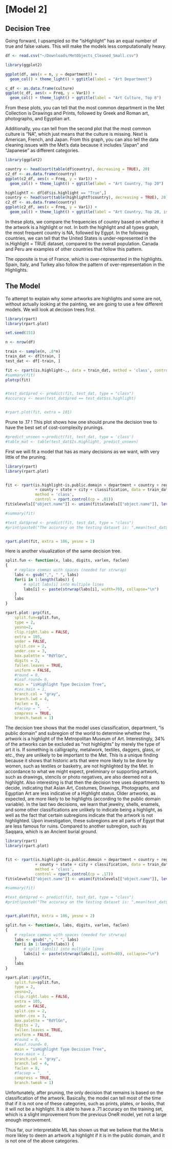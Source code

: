 # [Model 2]

## Decision Tree 
Going forward, I upsampled so the "isHighlight" has an equal number of true and false values. This will make the models less computationally heavy. 

```r

df <- read.csv("~/Downloads/MetObjects_Cleaned_Small.csv")
```


```r
library(ggplot2)

ggplot(df, aes(x = n, y = department)) + 
  geom_col() + theme_light() + ggtitle(label = "Art Department") 

c_df <- as.data.frame(culture)
ggplot(c_df, aes(x = Freq, y = Var1)) + 
  geom_col() + theme_light() + ggtitle(label = "Art Culture, Top 8") 

```

From these plots, you can tell that the most common department in the Met Collection is Drawings and Prints, followed by Greek and Roman art, photographs, and Egyptian art. 
      
Additionally, you can tell from the second plot that the most common culture is "NA", which just means that the culture is missing. Next is American, French, and Japan. From this graph, you can also tell the data cleaning issues with the Met's data because it includes "Japan" and "Japanese" as different categories. 

```r
library(ggplot2)

country <- head(sort(table(df$country), decreasing = TRUE), 20) 
c2_df <- as.data.frame(country)
ggplot(c2_df, aes(x = Freq, y = Var1)) + 
  geom_col() + theme_light() + ggtitle(label = "Art Country, Top 20") 

highlightT <- df[df$is.highlight == "True",]
country <- head(sort(table(highlightT$country), decreasing = TRUE), 20) 
c2_df <- as.data.frame(country)
ggplot(c2_df, aes(x = Freq, y = Var1)) + 
  geom_col() + theme_light() + ggtitle(label = "Art Country, Top 20, isHighlight = TRUE") 

```
In these plots, we compare the frequencies of country based on whether it the artwork is a highlight or not. In both the highlight and all types graph, the most frequent country is NA, followed by Egypt. In the following countries, we can tell that the United States is under-represented in the is.Highlight = TRUE dataset, compared to the overall population. Canada and Peru are examples of other countries that follow this pattern. 

     
The opposite is true of France, which is over-represented in the highlights. Spain, Italy, and Turkey also follow the pattern of over-representation in the Highlights. 
     

## The Model 
     
To attempt to explain why some artworks are highlights and some are not, without actually looking at the painting, we are going to use a few different models. We will look at decision trees first. 

```r
library(rpart)
library(rpart.plot)

set.seed(151)

n <- nrow(df)

train <- sample(n, .8*n)
train_dat <- df[train, ]
test_dat <- df[-train, ]

fit <- rpart(is.highlight~., data = train_dat, method = 'class', control = rpart.control(cp = 0))
#summary(fit)
plotcp(fit)


#test_dat$pred <- predict(fit, test_dat, type = "class")
#accuracy <- mean(test_dat$pred == test_dat$ss.highlight)


#rpart.plot(fit, extra = 101) 


```
Prune to .17 ! This plot shows how one should prune the decision tree to have the best set of cost-complexity prunings. 

```r
#predict_unseen <-predict(fit, test_dat, type = 'class')
#table_mat <- table(test_dat$Is.Highlight, predict_unseen)

```

First we will fit a model that has as many decisions as we want, with very little of the pruning. 
```r
library(rpart)
library(rpart.plot)


fit <- rpart(is.highlight~is.public.domain + department + country + region + subregion
             + county + state + city + classification, data = train_dat, 
             method = 'class', 
             control = rpart.control(cp = .01))
fit$xlevels[["object.name"]] <- union(fit$xlevels[["object.name"]], levels(test_dat$object.name))

#summary(fit)

#test_dat$pred <- predict(fit, test_dat, type = "class")
#print(paste0("The accuracy on the testing dataset is: ",mean(test_dat$pred == test_dat$is.highlight)))


rpart.plot(fit, extra = 106, yesno = 2) 


```
Here is another visualization of the same decision tree. 
```r

split.fun <- function(x, labs, digits, varlen, faclen)
{
    # replace commas with spaces (needed for strwrap)
    labs <- gsub(",", " ", labs)
    for(i in 1:length(labs)) {
        # split labs[i] into multiple lines
        labs[i] <- paste(strwrap(labs[i], width=70), collapse="\n")
    }
    labs
}

rpart.plot::prp(fit,
    split.fun=split.fun,
    type = 2,
    yesno=2,
    clip.right.labs = FALSE,
    extra = 105, 
    under = FALSE, 
    split.cex = 2,
    under.cex = 3, 
    box.palette = "RdYlGn",
    digits = 2,
    fallen.leaves = TRUE, 
    uniform = FALSE,
    #round = 0, 
    #leaf.round= 0, 
    main = "isHighlight Type Decision Tree", 
    #cex.main = 1, 
    branch.col = "gray", 
    branch.lwd = 4, 
    faclen = 8, 
    #facsep = ",  ", 
    compress = TRUE, 
    branch.tweak = 1)
```

The decision tree shows that the model uses classification, department, "is public domain" and subregion of the world to determine whether the artwork is a highlight of the Metropolitan Museum of Art. Interestingly, 34% of the artworks can be excluded as "not highlights" by merely the type of art it is. If something is calligraphy, metalwork, textiles, daggers, glass, or etc., they are unlikely to be important to the Met. This is a unique finding because it shows that historic arts that were more likely to be done by women, such as textiles or basketry, are not highlighted by the Met. In accordance to what we might expect, preliminary or supporting artwork, such as drawings, stencils or photo negatives, are also deemed not a highlight. Also interesting is that then the decision tree uses departments to decide, indicating that Asian Art, Costumes, Drawings, Photographs, and Egyptian Art are less indicative of a Highlight status. Older artworks, as expected, are more likely to be highlights (according to the public domain variable). In the last two decisions, we learn that jewelry, shells, enamels, and some other classifications are unlikely to indicate being a highlight, as well as the fact that certain subregions indicate that the artwork is not highlighted. Upon investigation, these subregions are all parts of Egypt that are less famous for ruins. Compared to another subregion, such as Saqqara, which is an Ancient burial ground. 





```r
library(rpart)
library(rpart.plot)


fit <- rpart(is.highlight~is.public.domain + department + country + region + subregion
             + county + state + city + classification, data = train_dat, 
             method = 'class', 
             control = rpart.control(cp = .17))
fit$xlevels[["object.name"]] <- union(fit$xlevels[["object.name"]], levels(test_dat$object.name))

#summary(fit)

#test_dat$pred <- predict(fit, test_dat, type = "class")
#print(paste0("The accuracy on the testing dataset is: ",mean(test_dat$pred == test_dat$is.highlight)))


rpart.plot(fit, extra = 106, yesno = 2) 

```
```r

split.fun <- function(x, labs, digits, varlen, faclen)
{
    # replace commas with spaces (needed for strwrap)
    labs <- gsub(",", " ", labs)
    for(i in 1:length(labs)) {
        # split labs[i] into multiple lines
        labs[i] <- paste(strwrap(labs[i], width=80), collapse="\n")
    }
    labs
}

rpart.plot::prp(fit,
    split.fun=split.fun,
    type = 2,
    yesno=2,
    clip.right.labs = FALSE,
    extra = 105, 
    under = FALSE, 
    split.cex = 2,
    under.cex = 3, 
    box.palette = "RdYlGn",
    digits = 2,
    fallen.leaves = TRUE, 
    uniform = FALSE,
    #round = 0, 
    #leaf.round= 0, 
    main = "isHighlight Type Decision Tree", 
    #cex.main = 1, 
    branch.col = "gray", 
    branch.lwd = 4, 
    faclen = 8, 
    #facsep = ",  ", 
    compress = TRUE, 
    branch.tweak = 1)
```
       
Unfortunately, after pruning, the only decision that remains is based on the classification of the artwork. Basically, the model can tell most of the time that if it is not one of these categories, such as prints, plates, or books, that it will not be a highlight. It is able to have a .71 accuracy on the training set, which is a slight improvement from the previous OneR model, yet not a large enough improvement. 
           
Thus far, our interpretable ML has shown us that we believe that the Met is more likley to deem an artwork a highlight if it is in the public domain, and it is not one of the above categories. 